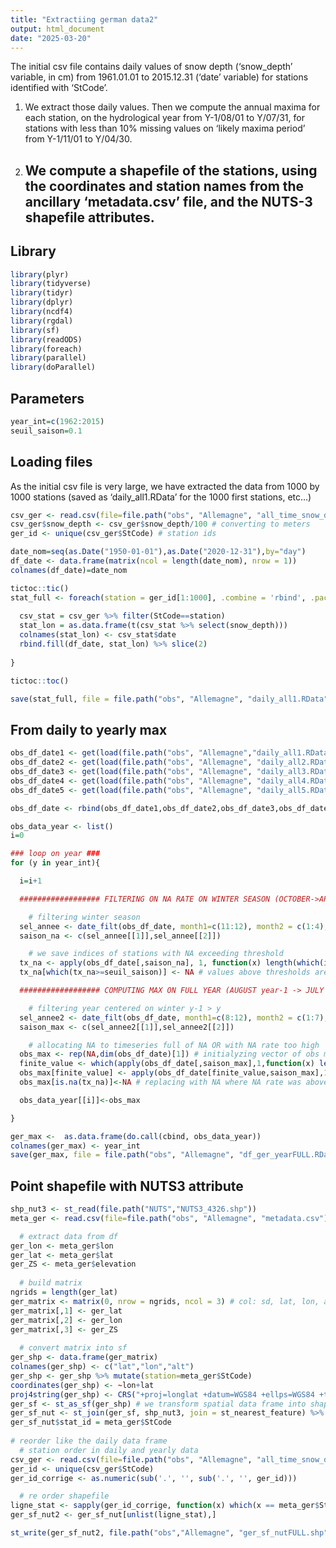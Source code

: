 ```yaml
---
title: "Extractiing german data2"
output: html_document
date: "2025-03-20"
---
```

The initial csv file contains daily values of snow depth ('snow_depth' variable, in cm) from 1961.01.01 to 2015.12.31 ('date' variable) for stations identified with 'StCode'. 

(1) We extract those daily values. Then we compute the annual maxima for each station, on the hydrological year from Y-1/08/01 to Y/07/31, for stations with less than 10% missing values on 'likely maxima period' from Y-1/11/01 to Y/04/30.

(2) We compute a shapefile of the stations, using the coordinates and station names from the ancillary 'metadata.csv' file, and the NUTS-3 shapefile attributes.
---

## Library

```r

library(plyr)
library(tidyverse)
library(tidyr)
library(dplyr)
library(ncdf4)
library(rgdal)
library(sf)
library(readODS)
library(foreach)
library(parallel)
library(doParallel)

```

## Parameters

```r

year_int=c(1962:2015)
seuil_saison=0.1

```

## Loading files
As the initial csv file is very large, we have extracted the data from 1000 by 1000 stations (saved as 'daily_all1.RData' for the 1000 first stations, etc...)

```r

csv_ger <- read.csv(file=file.path("obs", "Allemagne", "all_time_snow_data.csv"))
csv_ger$snow_depth <- csv_ger$snow_depth/100 # converting to meters
ger_id <- unique(csv_ger$StCode) # station ids

date_nom=seq(as.Date("1950-01-01"),as.Date("2020-12-31"),by="day")
df_date <- data.frame(matrix(ncol = length(date_nom), nrow = 1))
colnames(df_date)=date_nom

tictoc::tic()
stat_full <- foreach(station = ger_id[1:1000], .combine = 'rbind', .packages = 'dplyr') %do% {
  
  csv_stat = csv_ger %>% filter(StCode==station) 
  stat_lon = as.data.frame(t(csv_stat %>% select(snow_depth)))
  colnames(stat_lon) <- csv_stat$date
  rbind.fill(df_date, stat_lon) %>% slice(2)
  
} 

tictoc::toc()

save(stat_full, file = file.path("obs", "Allemagne", "daily_all1.RData"))

```

## From daily to yearly max

```r

obs_df_date1 <- get(load(file.path("obs", "Allemagne","daily_all1.RData")))
obs_df_date2 <- get(load(file.path("obs", "Allemagne", "daily_all2.RData")))
obs_df_date3 <- get(load(file.path("obs", "Allemagne", "daily_all3.RData")))
obs_df_date4 <- get(load(file.path("obs", "Allemagne", "daily_all4.RData")))
obs_df_date5 <- get(load(file.path("obs", "Allemagne", "daily_all5.RData")))

obs_df_date <- rbind(obs_df_date1,obs_df_date2,obs_df_date3,obs_df_date4,obs_df_date5)

obs_data_year <- list()
i=0

### loop on year ###
for (y in year_int){

  i=i+1

  ################## FILTERING ON NA RATE ON WINTER SEASON (OCTOBER->APRIL) ##################

    # filtering winter season
  sel_annee <- date_filt(obs_df_date, month1=c(11:12), month2 = c(1:4), annee = y-1) # saison oct/y > april/y+1
  saison_na <- c(sel_annee[[1]],sel_annee[[2]])

    # we save indices of stations with NA exceeding threshold
  tx_na <- apply(obs_df_date[,saison_na], 1, function(x) length(which(is.na(x)))/length(saison_na)) # vector of na rate per station
  tx_na[which(tx_na>=seuil_saison)] <- NA # values above thresholds are set as NA

  ################## COMPUTING MAX ON FULL YEAR (AUGUST year-1 -> JULY year+1) ##################

    # filtering year centered on winter y-1 > y
  sel_annee2 <- date_filt(obs_df_date, month1=c(8:12), month2 = c(1:7), annee = y-1)
  saison_max <- c(sel_annee2[[1]],sel_annee2[[2]])

    # allocating NA to timeseries full of NA OR with NA rate too high
  obs_max <- rep(NA,dim(obs_df_date)[1]) # initialyzing vector of obs max
  finite_value <- which(apply(obs_df_date[,saison_max],1,function(x) length(which(is.na(x)))<length(x))) # indices of series with at least one value
  obs_max[finite_value] <- apply(obs_df_date[finite_value,saison_max],1,max,na.rm=TRUE) # replacing original NA with max where possible (at least one value)
  obs_max[is.na(tx_na)]<-NA # replacing with NA where NA rate was above 0.1

  obs_data_year[[i]]<-obs_max

}

ger_max <-  as.data.frame(do.call(cbind, obs_data_year))
colnames(ger_max) <- year_int
save(ger_max, file = file.path("obs", "Allemagne", "df_ger_yearFULL.RData"))

```

## Point shapefile with NUTS3 attribute

```r

shp_nut3 <- st_read(file.path("NUTS","NUTS3_4326.shp"))
meta_ger <- read.csv(file=file.path("obs", "Allemagne", "metadata.csv"))

  # extract data from df
ger_lon <- meta_ger$lon
ger_lat <- meta_ger$lat
ger_ZS <- meta_ger$elevation
  
  # build matrix
ngrids = length(ger_lat)
ger_matrix <- matrix(0, nrow = ngrids, ncol = 3) # col: sd, lat, lon, alt
ger_matrix[,1] <- ger_lat
ger_matrix[,2] <- ger_lon
ger_matrix[,3] <- ger_ZS
      
  # convert matrix into sf
ger_shp <- data.frame(ger_matrix)
colnames(ger_shp) <- c("lat","lon","alt")
ger_shp <- ger_shp %>% mutate(station=meta_ger$StCode)
coordinates(ger_shp) <- ~lon+lat
proj4string(ger_shp) <- CRS("+proj=longlat +datum=WGS84 +ellps=WGS84 +towgs84=0,0,0")
ger_sf <- st_as_sf(ger_shp) # we transform spatial data frame into shapefile, which is plotting friendly
ger_sf_nut <- st_join(ger_sf, shp_nut3, join = st_nearest_feature) %>% select(-station) # joining with nut3 id
ger_sf_nut$stat_id = meta_ger$StCode
  
# reorder like the daily data frame
  # station order in daily and yearly data
csv_ger <- read.csv(file=file.path("obs", "Allemagne", "all_time_snow_data.csv"))
ger_id <- unique(csv_ger$StCode)
ger_id_corrige <- as.numeric(sub('.', '', sub('.', '', ger_id)))

  # re order shapefile
ligne_stat <- sapply(ger_id_corrige, function(x) which(x == meta_ger$StCode))
ger_sf_nut2 <- ger_sf_nut[unlist(ligne_stat),] 

st_write(ger_sf_nut2, file.path("obs","Allemagne", "ger_sf_nutFULL.shp"), delete_layer = TRUE)

```


